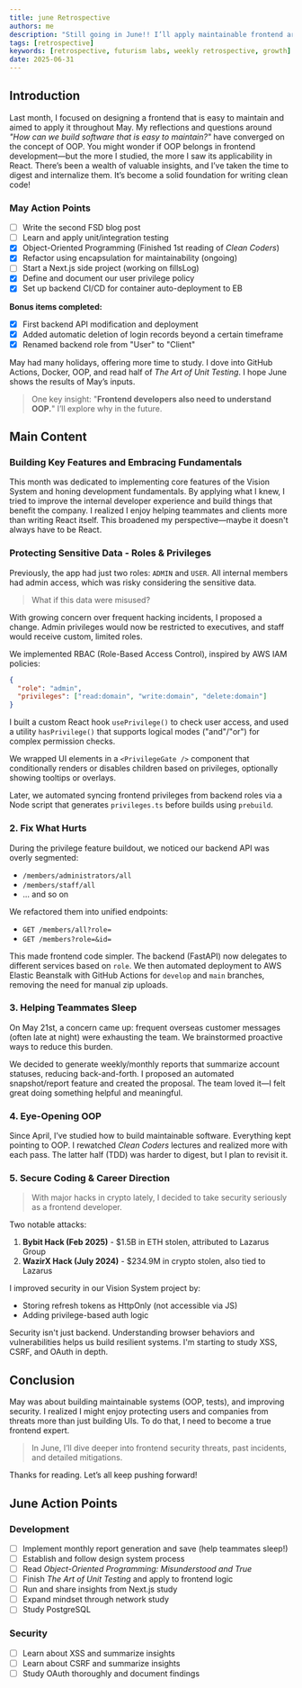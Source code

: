 ```yaml
---
title: june Retrospective
authors: me
description: "Still going in June!! I’ll apply maintainable frontend architecture and review the outcomes."
tags: [retrospective]
keywords: [retrospective, futurism labs, weekly retrospective, growth]
date: 2025-06-31
---
```


## Introduction

Last month, I focused on designing a frontend that is easy to maintain and aimed to apply it throughout May. My reflections and questions around _"How can we build software that is easy to maintain?"_ have converged on the concept of OOP. You might wonder if OOP belongs in frontend development—but the more I studied, the more I saw its applicability in React. There’s been a wealth of valuable insights, and I’ve taken the time to digest and internalize them. It’s become a solid foundation for writing clean code!

### May Action Points

- [ ] Write the second FSD blog post
- [ ] Learn and apply unit/integration testing
- [x] Object-Oriented Programming (Finished 1st reading of _Clean Coders_)
- [x] Refactor using encapsulation for maintainability (ongoing)
- [ ] Start a Next.js side project (working on fillsLog)
- [x] Define and document our user privilege policy
- [x] Set up backend CI/CD for container auto-deployment to EB

**Bonus items completed:**

- [x] First backend API modification and deployment
- [x] Added automatic deletion of login records beyond a certain timeframe
- [x] Renamed backend role from "User" to "Client"

May had many holidays, offering more time to study. I dove into GitHub Actions, Docker, OOP, and read half of _The Art of Unit Testing_. I hope June shows the results of May’s inputs.

> One key insight: "**Frontend developers also need to understand OOP.**" I’ll explore why in the future.

## Main Content

### Building Key Features and Embracing Fundamentals

This month was dedicated to implementing core features of the Vision System and honing development fundamentals. By applying what I knew, I tried to improve the internal developer experience and build things that benefit the company. I realized I enjoy helping teammates and clients more than writing React itself. This broadened my perspective—maybe it doesn't always have to be React.

### Protecting Sensitive Data - Roles & Privileges

Previously, the app had just two roles: `ADMIN` and `USER`. All internal members had admin access, which was risky considering the sensitive data.

> What if this data were misused?

With growing concern over frequent hacking incidents, I proposed a change. Admin privileges would now be restricted to executives, and staff would receive custom, limited roles.

We implemented RBAC (Role-Based Access Control), inspired by AWS IAM policies:

```json
{
  "role": "admin",
  "privileges": ["read:domain", "write:domain", "delete:domain"]
}
```

I built a custom React hook `usePrivilege()` to check user access, and used a utility `hasPrivilege()` that supports logical modes ("and"/"or") for complex permission checks.

We wrapped UI elements in a `<PrivilegeGate />` component that conditionally renders or disables children based on privileges, optionally showing tooltips or overlays.

Later, we automated syncing frontend privileges from backend roles via a Node script that generates `privileges.ts` before builds using `prebuild`.

### 2. Fix What Hurts

During the privilege feature buildout, we noticed our backend API was overly segmented:

- `/members/administrators/all`
- `/members/staff/all`
- ... and so on

We refactored them into unified endpoints:

- `GET /members/all?role=`
- `GET /members?role=&id=`

This made frontend code simpler. The backend (FastAPI) now delegates to different services based on `role`. We then automated deployment to AWS Elastic Beanstalk with GitHub Actions for `develop` and `main` branches, removing the need for manual zip uploads.

### 3. Helping Teammates Sleep

On May 21st, a concern came up: frequent overseas customer messages (often late at night) were exhausting the team. We brainstormed proactive ways to reduce this burden.

We decided to generate weekly/monthly reports that summarize account statuses, reducing back-and-forth. I proposed an automated snapshot/report feature and created the proposal. The team loved it—I felt great doing something helpful and meaningful.

### 4. Eye-Opening OOP

Since April, I’ve studied how to build maintainable software. Everything kept pointing to OOP. I rewatched _Clean Coders_ lectures and realized more with each pass. The latter half (TDD) was harder to digest, but I plan to revisit it.

### 5. Secure Coding & Career Direction

> With major hacks in crypto lately, I decided to take security seriously as a frontend developer.

Two notable attacks:

1. **Bybit Hack (Feb 2025)** - $1.5B in ETH stolen, attributed to Lazarus Group
2. **WazirX Hack (July 2024)** - $234.9M in crypto stolen, also tied to Lazarus

I improved security in our Vision System project by:

- Storing refresh tokens as HttpOnly (not accessible via JS)
- Adding privilege-based auth logic

Security isn't just backend. Understanding browser behaviors and vulnerabilities helps us build resilient systems. I'm starting to study XSS, CSRF, and OAuth in depth.

## Conclusion

May was about building maintainable systems (OOP, tests), and improving security. I realized I might enjoy protecting users and companies from threats more than just building UIs. To do that, I need to become a true frontend expert.

> In June, I’ll dive deeper into frontend security threats, past incidents, and detailed mitigations.

Thanks for reading. Let’s all keep pushing forward!

## June Action Points

### Development

- [ ] Implement monthly report generation and save (help teammates sleep!)
- [ ] Establish and follow design system process
- [ ] Read _Object-Oriented Programming: Misunderstood and True_
- [ ] Finish _The Art of Unit Testing_ and apply to frontend logic
- [ ] Run and share insights from Next.js study
- [ ] Expand mindset through network study
- [ ] Study PostgreSQL

### Security

- [ ] Learn about XSS and summarize insights
- [ ] Learn about CSRF and summarize insights
- [ ] Study OAuth thoroughly and document findings

